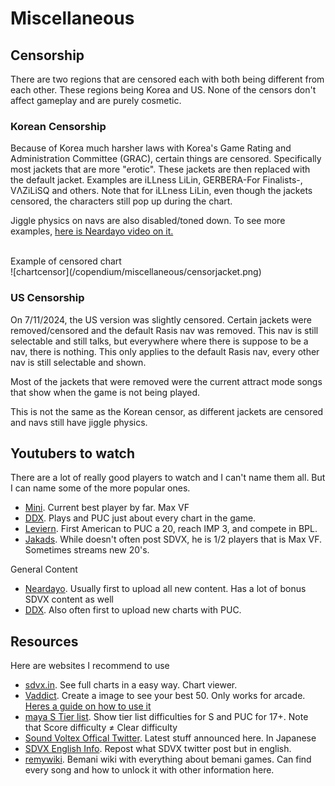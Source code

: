 # Miscellaneous

## Censorship
There are two regions that are censored each with both being different from each
other. These regions being Korea and US. None of the censors don't affect
gameplay and are purely cosmetic.

### Korean Censorship
Because of Korea much harsher laws with Korea's Game Rating and Administration
Committee (GRAC), certain things are censored. Specifically most jackets that
are more "erotic". These jackets are then replaced with the default jacket.
Examples are iLLness LiLin, GERBERA-For Finalists-, VΛZiLiSQ and others. Note
that for iLLness LiLin, even though the jackets censored, the characters still
pop up during the chart.

Jiggle physics on navs are also disabled/toned down. To see more examples, [here is Neardayo video on it.](https://www.youtube.com/watch?v=Qb60uBDiKsU)

<br/>
<div className="text-center">
Example of censored chart
</div>

<div className="flex items-center justify-center">
![chartcensor](/copendium/miscellaneous/censorjacket.png)
</div>

### US Censorship
On 7/11/2024, the US version was slightly censored. Certain jackets were
removed/censored and the default Rasis nav was removed. This nav is still
selectable and still talks, but everywhere where there is suppose to be a nav,
there is nothing. This only applies to the default Rasis nav, every other nav is
still selectable and shown.

Most of the jackets that were removed were the current attract mode songs that
show when the game is not being played. 

This is not the same as the Korean censor, as different jackets are censored and
navs still have jiggle physics.

## Youtubers to watch
There are a lot of really good players to watch and I can't name them all. But I can name some of the more popular ones.

- [Mini](https://www.youtube.com/@minisdvx7740). Current best player by far. Max VF
- [DDX](https://www.youtube.com/@DDX). Plays and PUC just about every chart in the game.
- [Leviern](https://www.youtube.com/channel/UCJTia5N5iJPEfaEUTcnErxw). First American to PUC a 20, reach IMP 3, and compete in BPL. 
- [Jakads](https://www.youtube.com/@Jakads_realkk). While doesn't often post SDVX, he is 1/2 players that is Max VF. Sometimes streams new 20's.

General Content
- [Neardayo](https://www.youtube.com/@Neardayo). Usually first to upload all new content. Has a lot of bonus SDVX content as well
- [DDX](https://www.youtube.com/@DDX). Also often first to upload new charts with PUC. 

## Resources
Here are websites I recommend to use

- [sdvx.in](https://sdvx.in/). See full charts in a easy way. Chart viewer.
- [Vaddict](https://vaddict.b35.jp/). Create a image to see your best 50. Only works for arcade. [Heres a guide on how to use it](https://voltexes.com/how-to-use-vaddict/)
- [maya S Tier list](https://sdvx.maya2silence.com/table). Show tier list difficulties for S and PUC for 17+. Note that Score difficulty ≠ Clear difficulty
- [Sound Voltex Offical Twitter](https://x.com/SOUNDVOLTEX573). Latest stuff announced here. In Japanese
- [SDVX English Info](https://x.com/sdvx_english). Repost what SDVX twitter post but in english.
- [remywiki](https://remywiki.com/Main_Page). Bemani wiki with everything about bemani games. Can find every song and how to unlock it with other information here.

